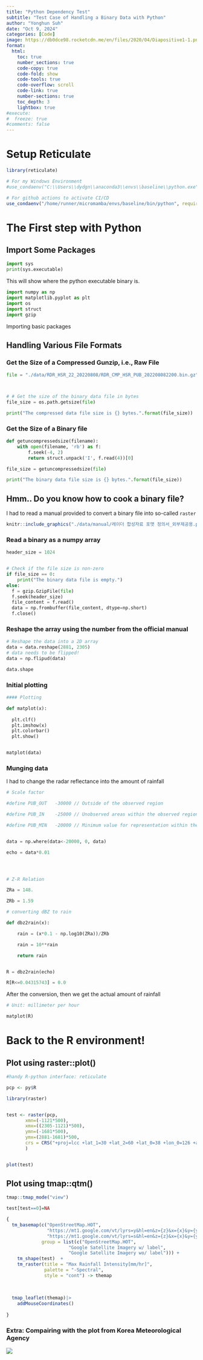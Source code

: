 ```yaml
---
title: "Python Dependency Test"
subtitle: "Test Case of Handling a Binary Data with Python"
author: "Yonghun Suh"
date: "Oct 9, 2024"
categories: [Code]
image: https://db0dce98.rocketcdn.me/en/files/2020/04/Diapositive1-1.png
format: 
  html:
    toc: true
    number_sections: true
    code-copy: true
    code-fold: show
    code-tools: true
    code-overflow: scroll
    code-link: true
    number-sections: true
    toc_depth: 3
    lightbox: true
#execute:
#  freeze: true
#comments: false
---
```


# Setup Reticulate

```r
library(reticulate)

# For my Windows Environment
#use_condaenv("C:\\Users\\dydgn\\anaconda3\\envs\\baseline\\python.exe", required = TRUE)

# For github actions to activate CI/CD
use_condaenv("/home/runner/micromamba/envs/baseline/bin/python", required = TRUE)

```


# The First step with Python

## Import Some Packages

```python

import sys
print(sys.executable)

```

This will show where the python executable binary is.


```python
import numpy as np
import matplotlib.pyplot as plt
import os
import struct
import gzip
```

Importing basic packages


## Handling Various File Formats

### Get the Size of a Compressed Gunzip, **i.e.,** Raw File

```python

file = "./data/RDR_HSR_22_20220808/RDR_CMP_HSR_PUB_202208082200.bin.gz"



# # Get the size of the binary data file in bytes
file_size = os.path.getsize(file)

print("The compressed data file size is {} bytes.".format(file_size))

```

### Get the Size of a Binary file

```python

def getuncompressedsize(filename):
    with open(filename, 'rb') as f:
        f.seek(-4, 2)
        return struct.unpack('I', f.read(4))[0]

file_size = getuncompressedsize(file)

print("The binary data file size is {} bytes.".format(file_size))

```


## Hmm.. Do you know how to cook a binary file?

I had to read a manual provided to convert a binary file into so-called `raster`

```r

knitr::include_graphics("./data/manual/레이더 합성자료 포맷 정의서_외부제공용.pdf")

```

### Read a binary as a numpy array

```python

header_size = 1024


# Check if the file size is non-zero
if file_size == 0:
    print("The binary data file is empty.")
else:
  f = gzip.GzipFile(file)
  f.seek(header_size)
  file_content = f.read()
  data = np.frombuffer(file_content, dtype=np.short)
  f.close()


```

### Reshape the array using the number from the official manual

```python
# Reshape the data into a 2D array
data = data.reshape(2881, 2305)
# data needs to be flipped!
data = np.flipud(data)

data.shape
```
### Initial plotting

```python
#### Plotting

def matplot(x):
  
  plt.clf()
  plt.imshow(x)
  plt.colorbar()
  plt.show()


matplot(data)
```


### Munging data

I had to change the radar reflectance into the amount of rainfall

```python

# Scale factor

#define PUB_OUT   -30000 // Outside of the observed region

#define PUB_IN    -25000 // Unobserved areas within the observed region

#define PUB_MIN   -20000 // Minimum value for representation within the observed area


data = np.where(data<-20000, 0, data)

echo = data*0.01




# Z-R Relation

ZRa = 148.

ZRb = 1.59

# converting dBZ to rain

def dbz2rain(x):

    rain = (x*0.1 - np.log10(ZRa))/ZRb

    rain = 10**rain

    return rain


R = dbz2rain(echo)

R[R<=0.04315743] = 0.0


```


After the conversion, then we get the actual amount of rainfall

```python
# Unit: millimeter per hour

matplot(R)

```

# Back to the R environment!

## Plot using raster::plot()

```r
#handy R-python interface: reticulate

pcp <- py$R

library(raster)


test <- raster(pcp,
       xmn=(-1121*500),
       xmx=((2305-1121)*500),
       ymn=(-1681*500),
       ymx=(2881-1681)*500,
       crs = CRS("+proj=lcc +lat_1=30 +lat_2=60 +lat_0=38 +lon_0=126 +a=6378138.00 +b=6356752.314 +units=m +no_defs")
       )


plot(test)

```
## Plot using tmap::qtm()

```r
tmap::tmap_mode("view")

test[test==0]=NA

{
  tm_basemap(c("OpenStreetMap.HOT",
               "https://mt1.google.com/vt/lyrs=y&hl=en&z={z}&x={x}&y={y}",
               "https://mt1.google.com/vt/lyrs=s&hl=en&z={z}&x={x}&y={y}"),
             group = list(c("OpenStreetMap.HOT",
                       "Google Satellite Imagery w/ label",
                       "Google Satellite Imagery wo/ label"))) +
    tm_shape(test)  +                                  
    tm_raster(title = "Max Rainfall Intensity[mm/hr]",
              palette = "-Spectral",
              style = "cont") -> themap
  
  
  
  tmap_leaflet(themap)|>
    addMouseCoordinates()
  
}

```

### Extra: Compairing with the plot from Korea Meteorological Agency

![](data/RDR_CMI_202208082200.png)

